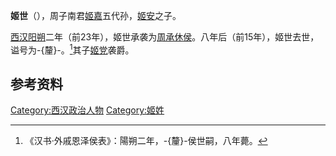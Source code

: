 '''姬世'''（{{bd|？| |前15年| ||catIdx}}），周子南君[[姬嘉|姬嘉]]五代孙，[[姬安|姬安]]之子。

[[西汉|西汉]][[阳朔_(年号)|阳朔]]二年（前23年），姬世承袭为[[周承休侯|周承休侯]]。八年后（前15年），姬世去世，谥号为-{釐}-。<ref>《汉书·外戚恩泽侯表》：陽朔二年，-{釐}-侯世嗣，八年薨。</ref>其子[[姬党|姬党]]袭爵。
 
==参考资料==
{{reflist}}

[[Category:西汉政治人物|Category:西汉政治人物]]
[[Category:姬姓|Category:姬姓]]